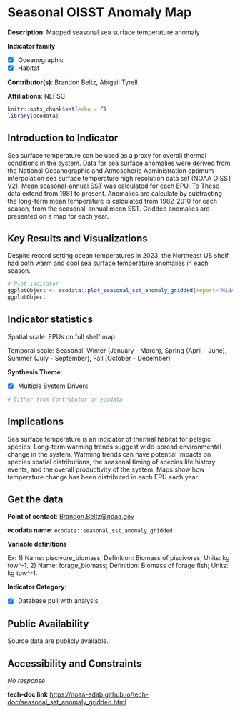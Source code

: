 # Seasonal OISST Anomaly Map {#seasonal_sst_anomaly_gridded}

**Description**: Mapped seasonal sea surface temperature anomaly

**Indicator family**: 

- [X] Oceanographic
- [X] Habitat


**Contributor(s)**: Brandon Beltz, Abigail Tyrell

**Affiliations**: NEFSC

```r
knitr::opts_chunk$set(echo = F)
library(ecodata)
```
## Introduction to Indicator
Sea surface temperature can be used as a proxy for overall thermal conditions in the system. Data for sea surface anomalies were derived from the National Oceanographic and Atmospheric Administration optimum interpolation sea surface temperature high resolution data set (NOAA OISST V2). Mean seasonal-annual SST was calculated for each EPU. To These data extend from 1981 to present. Anomalies are calculate by subtracting the long-term mean temperature is calculated from 1982-2010 for each season, from the seasonal-annual mean SST. Gridded anomalies are presented on a map for each year.

## Key Results and Visualizations
Despite record setting ocean temperatures in 2023, the Northeast US shelf had both warm and cool sea surface temperature anomalies in each season.

```r
# Plot indicator
ggplotObject <- ecodata::plot_seasonal_sst_anomaly_gridded(report='MidAtlantic')
ggplotObject
```


## Indicator statistics 
Spatial scale: EPUs on full shelf map

Temporal scale: Seasonal: Winter (January - March), Spring (April - June), Summer (July - September), Fall (October - December)

**Synthesis Theme**:

- [X] Multiple System Drivers


```r
# Either from Contributor or ecodata
```

## Implications
Sea surface temperature is an indicator of thermal habitat for pelagic species. Long-term warming trends suggest wide-spread environmental change in the system. Warming trends can have potential impacts on species spatial distributions, the seasonal timing of species life history events, and the overall productivity of the system. Maps show how temperature change has been distributed in each EPU each year.

## Get the data

**Point of contact**: [Brandon.Beltz@noaa.gov](mailto:Brandon.Beltz@noaa.gov){.email}

**ecodata name**: `ecodata::seasonal_sst_anomaly_gridded`

**Variable definitions**

Ex: 1) Name: piscivore_biomass; Definition: Biomass of piscivores; Units: kg tow^-1. 2) Name: forage_biomass; Definition: Biomass of forage fish; Units: kg tow^-1.

**Indicator Category**:

- [X] Database pull with analysis


## Public Availability

Source data are publicly available.

## Accessibility and Constraints

_No response_

**tech-doc link**
<https://noaa-edab.github.io/tech-doc/seasonal_sst_anomaly_gridded.html>

